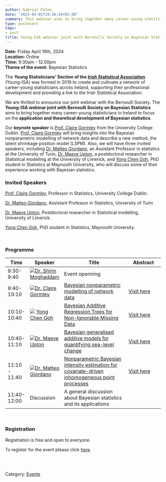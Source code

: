 ```yaml
---
author: Gabriel Palma
date: "2023-04-01T19:36:26+02:00"
summary: This webinar aims to bring together many career-young statisticians in Ireland to focus on the application and theoretical development of Bayesian statistics.
type: postevent
tags:
- post
title: Young-ISA webinar joint with Bernoulli Society on Bayesian Statistics.
---
```


**Date:** Friday April 19th, 2024 <br>
**Location:** Online <br>
**Time:** 9:30am - 12.00pm <br>
**Theme of the event:** Bayesian Statistics <br>

The **Young Statisticians' Section of the <a href="https://istat.ie/" target="_blank">Irish Statistical Association**</a> (Young-ISA) was formed in 2019 to create and cultivate a network of career-young statisticians across Ireland, supporting their professional development and providing a link to the Irish Statistical Association.</p>

We are thrilled to announce our joint webinar with the Bernoulli Society. The **Young-ISA webinar joint with Bernoulli Society on Bayesian Statistics** aims to bring together many career-young statisticians in Ireland to focus on the **application and theoretical development of Bayesian statistics**.

Our **keynote speaker** is [Prof. Claire Gormley](https://people.ucd.ie/claire.gormley) from the University College Dublin. [Prof. Claire Gormley](https://people.ucd.ie/claire.gormley) will bring insights into the Bayesian nonparametric modelling of network data and describe a new method, the latent shrinkage position model (LSPM). Also, we will have three invited speakers, including [Dr. Matteo Giordano](https://matteogiordano.weebly.com/), an Assistant Professor in statistics at the University of  Turin, [Dr. Maeve Upton](https://www.ul.ie/research/dr-maeve-upton), a postdoctoral researcher in Statistical modelling at the University of Limerick, and [Yong Chen Goh](https://www.maynoothuniversity.ie/hamilton/our-people/yong-chen-goh), PhD student in Statistics at Maynooth University, who will discuss some of their experience working with Bayesian statistics.

### Invited Speakers

[Prof. Claire Gormley](https://people.ucd.ie/claire.gormley), Professor in Statistics, University College Dublin.

[Dr. Matteo Giordano](https://matteogiordano.weebly.com/), Assistant Professor in Statistics, University of  Turin

[Dr. Maeve Upton](https://www.ul.ie/research/dr-maeve-upton), Postdoctoral researcher in Statistical modelling, University of Limerick.  

[Yong Chen Goh](https://www.maynoothuniversity.ie/hamilton/our-people/yong-chen-goh), PhD student in Statistics, Maynooth University.  

<br>

### Programme

  
| Time          | Speaker | Title   | Abstract |
| ------------- | ------------------------------------------------------------------------------------ | ------------------------------------------------------------------------------------------------------------------------------------------------------------------------------------- | ------------------------------------------------------------------------------------------------- |
| 9:30- 9:40   | [<img src="/committee/pic_shirin_mog.png">](https://www.ul.ie/research/dr-shirin-moghaddam)[Dr. Shirin Moghaddam](https://www.ul.ie/research/dr-shirin-moghaddam) | Event openning| | 
| 9:40- 10:10   | [<img src="/webinars/posts/image/pic_clairegormley.png">](https://people.ucd.ie/claire.gormley)[Dr. Claire Gormley](https://people.ucd.ie/claire.gormley) | [Bayesian nonparametric modelling of network data](/webinars/posts/BayesianStatisticsWebinar/2024-04-01-webinar_bayesian_clairegormley)| [Visit here](/webinars/posts/BayesianStatisticsWebinar/2024-04-01-webinar_bayesian_clairegormley)|
| 10:10-10:40   | [<img src="/webinars/posts/image/pic_yongchengoh.png">](https://www.maynoothuniversity.ie/hamilton/our-people/yong-chen-goh) [Yong Chen Goh](https://www.maynoothuniversity.ie/hamilton/our-people/yong-chen-goh) | [Bayesian Additive Regression Trees for Non-Ignorable Missing Data](/webinars/posts/BayesianStatisticsWebinar/2024-04-01-webinar_bayesian_yongchengoh)  | [Visit here](/webinars/posts/BayesianStatisticsWebinar/2024-04-01-webinar_bayesian_yongchengoh)    | 
| 10:40-11:10   | [<img src="/webinars/posts/image/pic_maeveupton.png">](https://www.ul.ie/research/dr-maeve-upton)[Dr. Maeve Upton](https://www.ul.ie/research/dr-maeve-upton)                         | [Bayesian generalised additive models for quantifying sea-level change](/webinars/posts/BayesianStatisticsWebinar/2024-04-01-webinar_bayesian_maeveupton)                              | [Visit here](/webinars/posts/BayesianStatisticsWebinar/2024-04-01-webinar_bayesian_maeveupton)     |
| 11:10 - 11:40 | [<img src="/webinars/posts/image/pic_matteogiordano.png">](https://matteogiordano.weebly.com/)[Dr. Matteo Giordano](https://matteogiordano.weebly.com/)                                | [Nonparametric Bayesian intensity estimation for covariate-driven inhomogeneous point processes](/webinars/posts/BayesianStatisticsWebinar/2024-04-01-webinar_bayesian_matteogiordano) | [Visit here](/webinars/posts/BayesianStatisticsWebinar/2024-04-01-webinar_bayesian_matteogiordano) |
| 11:40-12:00   | Discussion                                                                           | A general discussion about Bayesian statistics and its applications                                                                                                                   |                                                                                                   |


<br>

### Registration
Registration is free and open to everyone.

To register for the event please click [here](https://forms.office.com/Pages/ResponsePage.aspx?id=zPVUFDW7hUa72YYh_YBVyVf5diHPK9hKlZHeXh9uPr5URERCRDQyQlpNOEQzVDBLU0ZTOVlBSEk3Qy4u).


<br>
<br>

Category: [<u>Events</u>](/events/)